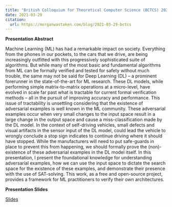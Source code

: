 ```yaml
---
title: "British Colloquium for Theoretical Computer Science (BCTCS) 2021"
date: 2021-03-29
citation:
  url: https://morganwastaken.com/blog/2021-03-29-bctcs
---
```


**Presentation Abstract**

Machine Learning (ML) has had a remarkable impact on society. Everything from the phones in our pockets, to the cars that we drive, are being increasingly outfitted with this progressively sophisticated suite of algorithms. But while many of the most basic and fundamental algorithms from ML can be formally verified and tested for safety without much trouble, the same may not be said for Deep Learning (DL) – a prominent forerunner in the state-of-the-art for ML research. These DL models, while performing simple matrix-to-matrix operations at a micro-level, have evolved in scale far past what is tractable for current formal verification methods – all in the pursuit of improving accuracy and performance. This issue of tractability is unsettling considering that the existence of adversarial examples is well known in the ML community. These adversarial examples occur when very small changes to the input space result in a large change in the output space and cause a miss-classification made by the DL model. In the context of self-driving vehicles, small defects and visual artifacts in the sensor input of the DL model, could lead the vehicle to wrongly conclude a stop sign indicates to continue driving where it should have stopped. While the manufacturers will need to put safe-guards in place to prevent this from happening, we should formally prove the (non)-existence of these adversarial examples in the DL model itself. In this presentation, I present the foundational knowledge for understanding adversarial examples, how we can use the input space to dictate the search space for the existence of these examples, and demonstrate their presence with the use of SAT-solving. This work, as a free and open-source project, provides a framework for ML practitioners to verify their own architectures.

**Presentation Slides**

[Slides](./bctcs_presentation/presentation.html)

